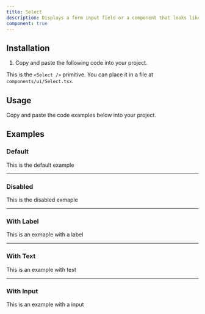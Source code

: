 ```yaml
---
title: Select
description: Displays a form input field or a component that looks like an input field.
component: true
---
```


## Installation

1. Copy and paste the following code into your project.

This is the `<Select />` primitive. You can place it in a file at `components/ui/Select.tsx`.

## Usage

Copy and paste the code examples below into your project.

<ComponentSource src="/components/ui/Select.tsx" />

## Examples

### Default

This is the default example

---

### Disabled

This is the disabled exmaple

---

### With Label

This is an exmaple with a label

---

### With Text

This is an example with test

---

### With Input

This is an example with a input
